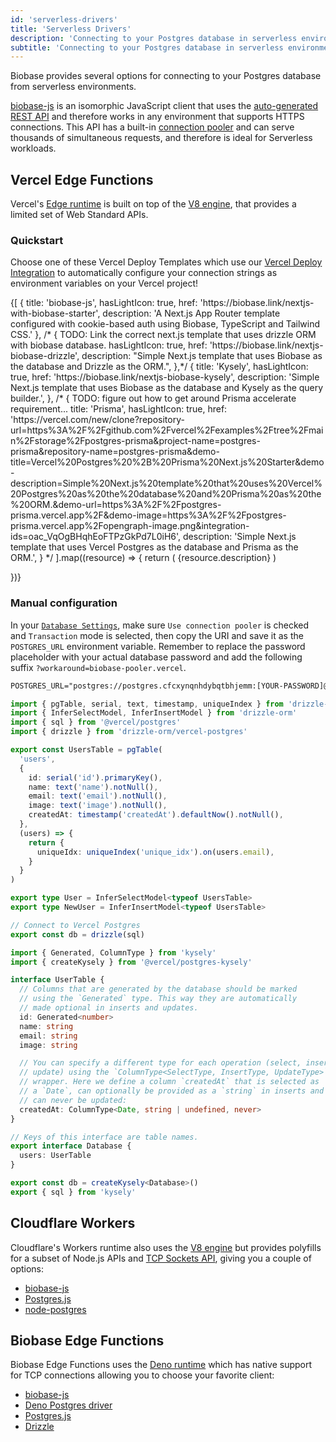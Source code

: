 ```yaml
---
id: 'serverless-drivers'
title: 'Serverless Drivers'
description: 'Connecting to your Postgres database in serverless environments.'
subtitle: 'Connecting to your Postgres database in serverless environments.'
---
```


Biobase provides several options for connecting to your Postgres database from serverless environments.

[biobase-js](/docs/reference/javascript/introduction) is an isomorphic JavaScript client that uses the [auto-generated REST API](/docs/guides/api) and therefore works in any environment that supports HTTPS connections. This API has a built-in [connection pooler](/docs/guides/database/connecting-to-postgres#connection-pooler) and can serve thousands of simultaneous requests, and therefore is ideal for Serverless workloads.

## Vercel Edge Functions

Vercel's [Edge runtime](https://vercel.com/docs/functions/runtimes/edge-runtime) is built on top of the [V8 engine](https://v8.dev/), that provides a limited set of Web Standard APIs.

### Quickstart

Choose one of these Vercel Deploy Templates which use our [Vercel Deploy Integration](https://vercel.com/integrations/biobase) to automatically configure your connection strings as environment variables on your Vercel project!

<div>
  <div className="grid grid-cols-12 gap-6 not-prose">
    {[
      {
        title: 'biobase-js',
        hasLightIcon: true,
        href: 'https://biobase.link/nextjs-with-biobase-starter',
        description: 'A Next.js App Router template configured with cookie-based auth using Biobase, TypeScript and Tailwind CSS.'
      },
      /* { TODO: Link the correct next.js template that uses drizzle ORM with biobase database.
        hasLightIcon: true,
        href: 'https://biobase.link/nextjs-biobase-drizzle',
        description: "Simple Next.js template that uses Biobase as the database and Drizzle as the ORM.",
      },*/
      {
        title: 'Kysely',
        hasLightIcon: true,
        href: 'https://biobase.link/nextjs-biobase-kysely',
        description: 'Simple Next.js template that uses Biobase as the database and Kysely as the query builder.',
      },
      /* { TODO: figure out how to get around Prisma accelerate requirement...
        title: 'Prisma',
        hasLightIcon: true,
        href: 'https://vercel.com/new/clone?repository-url=https%3A%2F%2Fgithub.com%2Fvercel%2Fexamples%2Ftree%2Fmain%2Fstorage%2Fpostgres-prisma&project-name=postgres-prisma&repository-name=postgres-prisma&demo-title=Vercel%20Postgres%20%2B%20Prisma%20Next.js%20Starter&demo-description=Simple%20Next.js%20template%20that%20uses%20Vercel%20Postgres%20as%20the%20database%20and%20Prisma%20as%20the%20ORM.&demo-url=https%3A%2F%2Fpostgres-prisma.vercel.app%2F&demo-image=https%3A%2F%2Fpostgres-prisma.vercel.app%2Fopengraph-image.png&integration-ids=oac_VqOgBHqhEoFTPzGkPd7L0iH6',
        description: 'Simple Next.js template that uses Vercel Postgres as the database and Prisma as the ORM.',
      } */
    ].map((resource) => {
      return (
        <Link
          href={`${resource.href}`}
          key={resource.title}
          className={'col-span-12 md:col-span-4'}
          passHref
        >
          <GlassPanel {...resource} background={false} showIconBg={true}>
            {resource.description}
          </GlassPanel>
        </Link>
      )

})}

  </div>
</div>

### Manual configuration

In your [`Database Settings`](https://biobase.studio/dashboard/project/_/settings/database), make sure `Use connection pooler` is checked and `Transaction` mode is selected, then copy the URI and save it as the `POSTGRES_URL` environment variable. Remember to replace the password placeholder with your actual database password and add the following suffix `?workaround=biobase-pooler.vercel`.

```txt .env.local
POSTGRES_URL="postgres://postgres.cfcxynqnhdybqtbhjemm:[YOUR-PASSWORD]@aws-0-ap-southeast-1.pooler.biobase.studio:6543/postgres?workaround=biobase-pooler.vercel"
```

<Tabs scrollable defaultActiveId="drizzle" type="underlined" size="small">

<TabPanel id="drizzle" label="Drizzle">

```ts lib/drizzle.ts
import { pgTable, serial, text, timestamp, uniqueIndex } from 'drizzle-orm/pg-core'
import { InferSelectModel, InferInsertModel } from 'drizzle-orm'
import { sql } from '@vercel/postgres'
import { drizzle } from 'drizzle-orm/vercel-postgres'

export const UsersTable = pgTable(
  'users',
  {
    id: serial('id').primaryKey(),
    name: text('name').notNull(),
    email: text('email').notNull(),
    image: text('image').notNull(),
    createdAt: timestamp('createdAt').defaultNow().notNull(),
  },
  (users) => {
    return {
      uniqueIdx: uniqueIndex('unique_idx').on(users.email),
    }
  }
)

export type User = InferSelectModel<typeof UsersTable>
export type NewUser = InferInsertModel<typeof UsersTable>

// Connect to Vercel Postgres
export const db = drizzle(sql)
```

</TabPanel>
<TabPanel id="kysely" label="Kysely">

```ts lib/kysely.ts
import { Generated, ColumnType } from 'kysely'
import { createKysely } from '@vercel/postgres-kysely'

interface UserTable {
  // Columns that are generated by the database should be marked
  // using the `Generated` type. This way they are automatically
  // made optional in inserts and updates.
  id: Generated<number>
  name: string
  email: string
  image: string

  // You can specify a different type for each operation (select, insert and
  // update) using the `ColumnType<SelectType, InsertType, UpdateType>`
  // wrapper. Here we define a column `createdAt` that is selected as
  // a `Date`, can optionally be provided as a `string` in inserts and
  // can never be updated:
  createdAt: ColumnType<Date, string | undefined, never>
}

// Keys of this interface are table names.
export interface Database {
  users: UserTable
}

export const db = createKysely<Database>()
export { sql } from 'kysely'
```

</TabPanel>
</Tabs>

## Cloudflare Workers

Cloudflare's Workers runtime also uses the [V8 engine](https://v8.dev/) but provides polyfills for a subset of Node.js APIs and [TCP Sockets API](https://developers.cloudflare.com/workers/runtime-apis/tcp-sockets/), giving you a couple of options:

- [biobase-js](https://developers.cloudflare.com/workers/databases/native-integrations/biobase/)
- [Postgres.js](https://github.com/porsager/postgres?tab=readme-ov-file#cloudflare-workers-support)
- [node-postgres](https://developers.cloudflare.com/workers/tutorials/postgres/)

## Biobase Edge Functions

Biobase Edge Functions uses the [Deno runtime](https://deno.com/) which has native support for TCP connections allowing you to choose your favorite client:

- [biobase-js](/docs/guides/functions/connect-to-postgres#using-biobase-js)
- [Deno Postgres driver](/docs/guides/functions/connect-to-postgres#using-a-postgres-client)
- [Postgres.js](https://github.com/porsager/postgres)
- [Drizzle](/docs/guides/functions/connect-to-postgres#using-drizzle)
